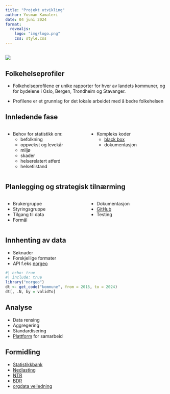 ```yaml
---
title: "Projekt utvikling"
author: Yusman Kamaleri
date: 04 juni 2024
format:
  revealjs:
    logo: "img/logo.png"
    css: style.css
---
```


##  {.center} 

![](img/process.png)

## Folkehelseprofiler

- Folkehelseprofilene er unike rapporter for hver av landets kommuner, og for
bydelene i Oslo, Bergen, Trondheim og Stavanger.

- Profilene er et grunnlag for det lokale arbeidet med å bedre folkehelsen

## Innledende fase
:::: {.columns}

:::{.column width="50%"}
- Behov for statistikk om:
    - befolkning
    - oppvekst og levekår
    - miljø
    - skader
    - helserelatert atferd
    - helsetilstand
:::

::: {.column width="50%"}
- Kompleks koder
  - [black box](https://github.com/helseprofil/khfunctions/blob/hist/KHfunctions.R)
  - dokumentasjon
:::

::::


## Planlegging og strategisk tilnærming

:::: {.columns}

::: {.column width="50%"}
- Brukergruppe
- Styringsgruppe
- Tilgang til data
- Formål
:::

::: {.column width="50%"}
- Dokumentasjon
- [GitHub](https://github.com/helseprofil)
- Testing
:::

::::

## Innhenting av data 

- Søknader
- Forskjellige formater 
- API f.eks [norgeo](https://helseprofil.github.io/norgeo/)

```r
#| echo: true
#| include: true
library("norgeo")
dt <- get_code("kommune", from = 2015, to = 2024)
dt[, .N, by = validTo]
```


## Analyse

- Data rensing
- Aggregering
- Standardisering
- [Plattform](https://github.com/helseprofil/orgdata) for samarbeid

## Formidling

- [Statistikkbank](https://khs.fhi.no/webview/)
- [Nedlasting](https://www.fhi.no/he/folkehelse/folkehelseprofil/)
- [NTR](https://ybkamaleri.github.io/traume/)
- [BDR](https://bdreg.github.io/)
- [orgdata veiledning](https://www.youtube.com/watch?v=PhEQq4iWJCY)
